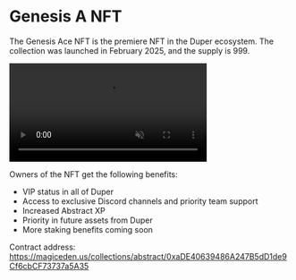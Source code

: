 # Genesis A NFT

The Genesis Ace NFT is the premiere NFT in the Duper ecosystem. The collection was launched in February 2025, and the supply is 999.

<div style={{ display: 'flex', justifyContent: 'center', marginTop: '1rem' }}>
  <video width="70%" controls autoPlay muted loop>
    <source src="/Genesis-Ace-video.mp4" type="video/mp4" />
    Your browser does not support the video tag.
  </video>
</div>

Owners of the NFT get the following benefits:

- VIP status in all of Duper
- Access to exclusive Discord channels and priority team support
- Increased Abstract XP
- Priority in future assets from Duper
- More staking benefits coming soon

Contract address: https://magiceden.us/collections/abstract/0xaDE40639486A247B5dD1de9Cf6cbCF73737a5A35